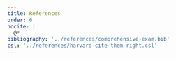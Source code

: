 ```yaml
---
title: References
order: 6
nocite: |
  @*
bibliography: '../references/comprehensive-exam.bib'
csl: '../references/harvard-cite-them-right.csl'
---
```


::: {#refs}
:::